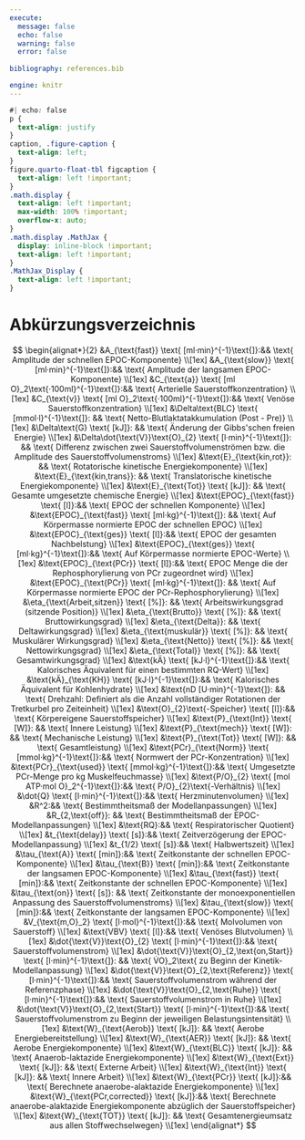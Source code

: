 ```yaml
---
execute:
  message: false
  echo: false
  warning: false
  error: false
  
bibliography: references.bib

engine: knitr
---
```

```css
#| echo: false
p {
  text-align: justify
}
caption, .figure-caption {
  text-align: left;
}
figure.quarto-float-tbl figcaption {
  text-align: left !important;
}
.math.display {
  text-align: left !important;
  max-width: 100% !important;
  overflow-x: auto;
}
.math.display .MathJax {
  display: inline-block !important;
  text-align: left !important;
}
.MathJax_Display {
  text-align: left !important;
}

```


# Abkürzungsverzeichnis {.unnumbered}

$$
\begin{alignat*}{2}
&A_{\text{fast}} \text{ [ml·min}^{-1}\text{]}:&& \text{ Amplitude der schnellen EPOC-Komponente} \\[1ex]
&A_{\text{slow}} \text{ [ml·min}^{-1}\text{]}:&& \text{ Amplitude der langsamen EPOC-Komponente} \\[1ex]
&C_{\text{a}} \text{ [ml O}_2\text{·100ml}^{-1}\text{]}:&& \text{ Arterielle Sauerstoffkonzentration} \\[1ex]
&C_{\text{v}} \text{ [ml O}_2\text{·100ml}^{-1}\text{]}:&& \text{ Venöse Sauerstoffkonzentration} \\[1ex]
&\Delta\text{BLC} \text{ [mmol·l}^{-1}\text{]}: && \text{ Netto-Blutlaktatakkumulation (Post - Pre)} \\[1ex]
&\Delta\text{G} \text{ [kJ]}: && \text{ Änderung der Gibbs'schen freien Energie} \\[1ex]
&\Delta\dot{\text{V}}\text{O}_{2} \text{ [l·min}^{-1}\text{]}: && \text{ Differenz zwischen zwei Sauerstoffvolumenströmen bzw. die Amplitude des Sauerstoffvolumenstroms} \\[1ex]
&\text{E}_{\text{kin,rot}}: && \text{ Rotatorische kinetische Energiekomponente} \\[1ex] 
&\text{E}_{\text{kin,trans}}: && \text{ Translatorische kinetische Energiekomponente} \\[1ex]
&\text{E}_{\text{Tot}} \text{ [kJ]}: && \text{ Gesamte umgesetzte chemische Energie} \\[1ex]
&\text{EPOC}_{\text{fast}} \text{ [l]}:&& \text{ EPOC der schnellen Komponente} \\[1ex]
&\text{EPOC}_{\text{fast}} \text{ [ml·kg}^{-1}\text{]}: && \text{ Auf Körpermasse normierte EPOC der schnellen EPOC} \\[1ex]
&\text{EPOC}_{\text{ges}} \text{ [l]}:&& \text{ EPOC der gesamten Nachbelstung} \\[1ex]
&\text{EPOC}_{\text{ges}} \text{ [ml·kg}^{-1}\text{]}:&& \text{ Auf Körpermasse normierte EPOC-Werte} \\[1ex]
&\text{EPOC}_{\text{PCr}} \text{ [l]}:&& \text{ EPOC Menge die der Rephosphorylierung von PCr zugeordnet wird} \\[1ex]
&\text{EPOC}_{\text{PCr}} \text{ [ml·kg}^{-1}\text{]}: && \text{ Auf Körpermasse normierte EPOC der PCr-Rephosphorylierung} \\[1ex]
&\eta_{\text{Arbeit,sitzen}} \text{ [%]}: && \text{ Arbeitswirkungsgrad (sitzende Position)} \\[1ex]
&\eta_{\text{Brutto}} \text{ [%]}: && \text{ Bruttowirkungsgrad} \\[1ex]
&\eta_{\text{Delta}}: && \text{ Deltawirkungsgrad} \\[1ex]
&\eta_{\text{muskulär}} \text{ [%]}: && \text{ Muskulärer Wirkungsgrad} \\[1ex]
&\eta_{\text{Netto}} \text{ [%]}: && \text{ Nettowirkungsgrad} \\[1ex]
&\eta_{\text{Total}} \text{ [%]}: && \text{ Gesamtwirkungsgrad} \\[1ex]
&\text{kÄ} \text{ [kJ·l}^{-1}\text{]}:&& \text{ Kalorisches Äquivalent für einen bestimmten RQ-Wert} \\[1ex]
&\text{kÄ}_{\text{KH}} \text{ [kJ·l}^{-1}\text{]}:&& \text{ Kalorisches Äquivalent für Kohlenhydrate} \\[1ex]
&\text{nD [U·min}^{-1}\text{]}: && \text{ Drehzahl: Definiert als die Anzahl vollständiger Rotationen der Tretkurbel pro Zeiteinheit} \\[1ex]
&\text{O}_{2}\text{-Speicher} \text{ [l]}:&& \text{ Körpereigene Sauerstoffspeicher} \\[1ex]
&\text{P}_{\text{Int}} \text{ [W]}: && \text{ Innere Leistung} \\[1ex]
&\text{P}_{\text{mech}} \text{ [W]}: && \text{ Mechanische Leistung} \\[1ex]
&\text{P}_{\text{Tot}} \text{ [W]}: && \text{ Gesamtleistung} \\[1ex]
&\text{PCr}_{\text{Norm}} \text{ [mmol·kg}^{-1}\text{]}:&& \text{ Normwert der PCr-Konzentration} \\[1ex]
&\text{PCr}_{\text{used}} \text{ [mmol·kg}^{-1}\text{]}:&& \text{ Umgesetzte PCr-Menge pro kg Muskelfeuchmasse} \\[1ex]
&\text{P/O}_{2} \text{ [mol ATP·mol O}_2^{-1}\text{]}:&& \text{ P/O}_{2}\text{-Verhältnis} \\[1ex] 
&\dot{Q} \text{ [l·min}^{-1}\text{]}:&& \text{ Herzminutenvolumen} \\[1ex]
&R^2:&& \text{ Bestimmtheitsmaß der Modellanpassungen} \\[1ex]
&R_{2,\text{off}}: && \text{ Bestimmtheitsmaß der EPOC-Modellanpassungen} \\[1ex]
&\text{RQ}:&& \text{ Respiratorischer Quotient} \\[1ex]
&t_{\text{delay}} \text{ [s]}:&& \text{ Zeitverzögerung der EPOC-Modellanpassung} \\[1ex]
&t_{1/2} \text{ [s]}:&& \text{ Halbwertszeit} \\[1ex] 
&\tau_{\text{A}} \text{ [min]}:&& \text{ Zeitkonstante der schnellen EPOC-Komponente} \\[1ex]
&\tau_{\text{B}} \text{ [min]}:&& \text{ Zeitkonstante der langsamen EPOC-Komponente} \\[1ex]
&\tau_{\text{fast}} \text{ [min]}:&& \text{ Zeitkonstante der schnellen EPOC-Komponente} \\[1ex]
&\tau_{\text{on}} \text{ [s]}: && \text{ Zeitkonstante der monoexponentiellen Anpassung des Sauerstoffvolumenstroms} \\[1ex]
&\tau_{\text{slow}} \text{ [min]}:&& \text{ Zeitkonstante der langsamen EPOC-Komponente} \\[1ex]
&V_{\text{m,O}_2} \text{ [l·mol}^{-1}\text{]}:&& \text{ Molvolumen von Sauerstoff} \\[1ex]
&\text{VBV} \text{ [l]}:&& \text{ Venöses Blutvolumen} \\[1ex]
&\dot{\text{V}}\text{O}_{2} \text{ [l·min}^{-1}\text{]}:&& \text{ Sauerstoffvolumenstrom} \\[1ex]
&\dot{\text{V}}\text{O}_{2,\text{on,Start}} \text{ [l·min}^{-1}\text{]}: && \text{ V̇O}_2\text{ zu Beginn der Kinetik-Modellanpassung} \\[1ex]
&\dot{\text{V}}\text{O}_{2,\text{Referenz}} \text{ [l·min}^{-1}\text{]}:&& \text{ Sauerstoffvolumenstrom während der Referenzphase} \\[1ex]
&\dot{\text{V}}\text{O}_{2,\text{Ruhe}} \text{ [l·min}^{-1}\text{]}:&& \text{ Sauerstoffvolumenstrom in Ruhe} \\[1ex]
&\dot{\text{V}}\text{O}_{2,\text{Start}} \text{ [l·min}^{-1}\text{]}:&& \text{ Sauerstoffvolumenstrom zu Beginn der jeweiligen Belastungsintensität} \\[1ex]
&\text{W}_{\text{Aerob}} \text{ [kJ]}: && \text{ Aerobe Energiebereitstellung} \\[1ex]
&\text{W}_{\text{AER}} \text{ [kJ]}: && \text{ Aerobe Energiekomponente} \\[1ex]
&\text{W}_{\text{BLC}} \text{ [kJ]}: && \text{ Anaerob-laktazide Energiekomponente} \\[1ex]
&\text{W}_{\text{Ext}} \text{ [kJ]}: && \text{ Externe Arbeit} \\[1ex]
&\text{W}_{\text{Int}} \text{ [kJ]}: && \text{ Innere Arbeit} \\[1ex]
&\text{W}_{\text{PCr}} \text{ [kJ]}:&& \text{ Berechnete anaerobe-alaktazide Energiekomponente} \\[1ex]
&\text{W}_{\text{PCr,corrected}} \text{ [kJ]}:&& \text{ Berechnete anaerobe-alaktazide Energiekomponente abzüglich der Sauerstoffspeicher} \\[1ex]
&\text{W}_{\text{TOT}} \text{ [kJ]}: && \text{ Gesamtenergieumsatz aus allen Stoffwechselwegen} \\[1ex]
 \end{alignat*}
$$


::: {#refs}
:::
